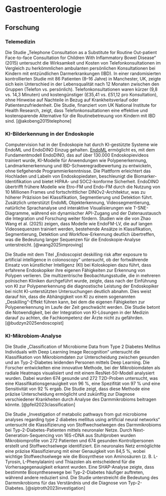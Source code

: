 # Gastroenterologie 

## Forschung 

### Telemedizin

Die Studie „Telephone Consultation as a Substitute for Routine Out-patient Face-to-face Consultation for Children With Inflammatory Bowel Disease“ (2015) untersucht die Wirksamkeit und Kosten von Telefonkonsultationen im Vergleich zu herkömmlichen ambulanten persönlichen Konsultationen bei Kindern mit entzündlichen Darmerkrankungen (IBD). In einer randomisierten kontrollierten Studie mit 86 Patienten (8–16 Jahre) in Manchester, UK, zeigte sich kein Unterschied in der Lebensqualität nach 12 Monaten zwischen den Gruppen (Telefon vs. persönlich). Telefonkonsultationen waren kürzer (9,8 vs. 14,3 Minuten) und kostengünstiger (£35,41 vs. £51,12 pro Konsultation), ohne Hinweise auf Nachteile in Bezug auf Krankheitsverlauf oder Patientenzufriedenheit. Die Studie, finanziert vom UK National Institute for Health Research, zeigt, dass Telefonkonsultationen eine effektive und kostensparende Alternative für die Routinebetreuung von Kindern mit IBD sind. [@akobeng2015telephone]

### KI-Bilderkennung in der Endoskopie

Computervision hat in der Endoskopie hat durch KI-gestützte Systeme wie EndoML und EndoDINO Einzug gehalten. [EndoML](https://www.endoml.ai/) ermöglicht es, mit dem Fundamentmodell EndoDINO, das auf über 130.000 Endoskopievideos trainiert wurde, KI-Modelle für Anwendungen wie Polypenerkennung, Landmarkenerkennung und IBD-Schweregradbewertung zu entwickeln, ohne tiefgehende Programmierkenntnisse. Die Plattform erleichtert das Hochladen und Labeln von Endoskopiedaten, beschleunigt die Biomarker-Identifikation und bietet HIPAA- und SOC2-konforme Sicherheit. EndoDINO übertrifft frühere Modelle wie Etro-FM und Endo-FM durch die Nutzung von 10 Millionen Frames und fortschrittlicher DINOv2-Architektur, was zu höherer Präzision bei Klassifikation, Segmentierung und Detektion führt. Zusätzlich unterstützt EndoML Objekterkennung, Videosegmentierung, natürliche Sprachanalyse und interaktive Visualisierungen wie T-SNE-Diagramme, während ein dynamischer API-Zugang und der Datenaustausch die Integration und Forschung weiter fördern. Studien wie die von Zhao Wang et al. (2025) zeigen, dass Modelle wie EndoFM-LV, die auf langen Videosequenzen trainiert werden, bestehende Ansätze in Klassifikation, Segmentierung, Detektion und Workflow-Erkennung deutlich übertreffen, was die Bedeutung langer Sequenzen für die Endoskopie-Analyse unterstreicht. [@wang2025improving]

Die Studie mit dem Titel „Endoscopist deskilling risk after exposure to artificial intelligence in colonoscopy“ untersucht, ob der fortwährende Einsatz von künstlicher Intelligenz (KI) bei Koloskopien dazu führt, dass erfahrene Endoskopiker ihre eigenen Fähigkeiten zur Erkennung von Polypen verlieren. Die multizentrische Beobachtungsstudie, die in mehreren polnischen Kliniken durchgeführt wurde, zeigte, dass nach der Einführung von KI zur Polypenerkennung die diagnostische Leistung der Endoskopiker bei nicht KI-unterstützten Untersuchungen deutlich abnahm. Dies weist darauf hin, dass die Abhängigkeit von KI zu einem sogenannten „Deskilling“-Effekt führen kann, bei dem die eigenen Fähigkeiten zur Polypenerkennung im Laufe der Zeit geschwächt werden. Die Studie betont die Notwendigkeit, bei der Integration von KI-Lösungen in der Medizin darauf zu achten, die Fachkompetenz der Ärzte nicht zu gefährden. [@budzyn2025endoscopist]

### KI-Mikrobiom-Analyse 

Die Studie „Classification of Microbiome Data from Type 2 Diabetes Mellitus Individuals with Deep Learning Image Recognition“ untersucht die Klassifikation von Mikrobiomdaten zur Unterscheidung zwischen gesunden und an Typ-2-Diabetes leidenden Personen mittels Deep Learning. Die Forscher entwickelten eine innovative Methode, bei der Mikrobiomdaten als radiale Heatmaps visualisiert und mit einem ResNet-50-Modell analysiert wurden. Dabei wurden 674 gesunde und 272 T2D-Proben untersucht, was eine Klassifikationsgenauigkeit von 96 %, eine Spezifität von 97 % und eine Sensitivität von 92 % ergab. Die Studie zeigt, dass diese Methode eine präzise Unterscheidung ermöglicht und zukünftig zur Diagnose verschiedener Krankheiten durch Analyse des Darmmikrobioms beitragen könnte. [@pfeil2023classification]

Die Studie „Investigation of metabolic pathways from gut microbiome analyses regarding type 2 diabetes mellitus using artificial neural networks“ untersucht die Klassifizierung von Stoffwechselwegen des Darmmikrobioms bei Typ-2-Diabetes-Patienten mittels neuronaler Netze. Durch Next-Generation-Sequencing von 16S-rDNA aus Stuhlproben wurden Mikrobiomprofile von 272 Patienten und 674 gesunden Kontrollpersonen erstellt und Stoffwechselwege identifiziert. Ein neuronales Netz ermöglichte eine präzise Klassifizierung mit einer Genauigkeit von 84,5 %, wobei wichtige Stoffwechselwege wie die Biosynthese von Aminosäuren (z. B. L-Tyrosin, L-Phenylalanin) und Thiazolen als entscheidend für die Vorhersagegenauigkeit erkannt wurden. Eine SHAP-Analyse zeigte, dass bestimmte Biosynthesewege bei Typ-2-Diabetes häufiger auftreten, während andere reduziert sind. Die Studie unterstreicht die Bedeutung des Darmmikrobioms für das Verständnis und die Diagnose von Typ-2-Diabetes. [@siptroth2023investigation]


